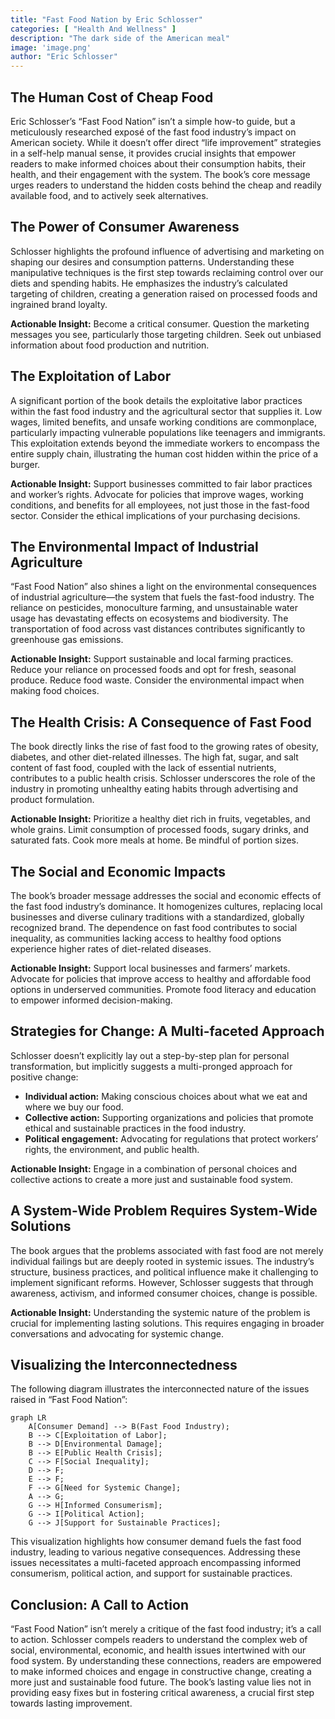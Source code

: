 ```yaml
---
title: "Fast Food Nation by Eric Schlosser"
categories: [ "Health And Wellness" ]
description: "The dark side of the American meal"
image: 'image.png'
author: "Eric Schlosser"
---
```

## The Human Cost of Cheap Food

Eric Schlosser's "Fast Food Nation" isn't a simple how-to guide, but a meticulously researched exposé of the fast food industry's impact on American society.  While it doesn't offer direct "life improvement" strategies in a self-help manual sense, it provides crucial insights that empower readers to make informed choices about their consumption habits, their health, and their engagement with the system.  The book's core message urges readers to understand the hidden costs behind the cheap and readily available food, and to actively seek alternatives.

## The Power of Consumer Awareness

Schlosser highlights the profound influence of advertising and marketing on shaping our desires and consumption patterns.  Understanding these manipulative techniques is the first step towards reclaiming control over our diets and spending habits.  He emphasizes the industry's calculated targeting of children, creating a generation raised on processed foods and ingrained brand loyalty.  

**Actionable Insight:**  Become a critical consumer. Question the marketing messages you see, particularly those targeting children.  Seek out unbiased information about food production and nutrition.

## The Exploitation of Labor

A significant portion of the book details the exploitative labor practices within the fast food industry and the agricultural sector that supplies it.  Low wages, limited benefits, and unsafe working conditions are commonplace, particularly impacting vulnerable populations like teenagers and immigrants.  This exploitation extends beyond the immediate workers to encompass the entire supply chain, illustrating the human cost hidden within the price of a burger.

**Actionable Insight:**  Support businesses committed to fair labor practices and worker's rights.  Advocate for policies that improve wages, working conditions, and benefits for all employees, not just those in the fast-food sector.  Consider the ethical implications of your purchasing decisions.

## The Environmental Impact of Industrial Agriculture

"Fast Food Nation" also shines a light on the environmental consequences of industrial agriculture—the system that fuels the fast-food industry.  The reliance on pesticides, monoculture farming, and unsustainable water usage has devastating effects on ecosystems and biodiversity.  The transportation of food across vast distances contributes significantly to greenhouse gas emissions.

**Actionable Insight:**  Support sustainable and local farming practices.  Reduce your reliance on processed foods and opt for fresh, seasonal produce.  Reduce food waste.  Consider the environmental impact when making food choices.

## The Health Crisis: A Consequence of Fast Food

The book directly links the rise of fast food to the growing rates of obesity, diabetes, and other diet-related illnesses.  The high fat, sugar, and salt content of fast food, coupled with the lack of essential nutrients, contributes to a public health crisis.  Schlosser underscores the role of the industry in promoting unhealthy eating habits through advertising and product formulation.

**Actionable Insight:**  Prioritize a healthy diet rich in fruits, vegetables, and whole grains.  Limit consumption of processed foods, sugary drinks, and saturated fats.  Cook more meals at home.  Be mindful of portion sizes.


## The Social and Economic Impacts

The book's broader message addresses the social and economic effects of the fast food industry's dominance.  It homogenizes cultures, replacing local businesses and diverse culinary traditions with a standardized, globally recognized brand.  The dependence on fast food contributes to social inequality, as communities lacking access to healthy food options experience higher rates of diet-related diseases.

**Actionable Insight:**  Support local businesses and farmers' markets.  Advocate for policies that improve access to healthy and affordable food options in underserved communities.  Promote food literacy and education to empower informed decision-making.

## Strategies for Change: A Multi-faceted Approach

Schlosser doesn't explicitly lay out a step-by-step plan for personal transformation, but implicitly suggests a multi-pronged approach for positive change:

* **Individual action:**  Making conscious choices about what we eat and where we buy our food.
* **Collective action:**  Supporting organizations and policies that promote ethical and sustainable practices in the food industry.
* **Political engagement:**  Advocating for regulations that protect workers' rights, the environment, and public health.

**Actionable Insight:**  Engage in a combination of personal choices and collective actions to create a more just and sustainable food system.


##  A System-Wide Problem Requires System-Wide Solutions

The book argues that the problems associated with fast food are not merely individual failings but are deeply rooted in systemic issues.  The industry's structure, business practices, and political influence make it challenging to implement significant reforms.  However, Schlosser suggests that through awareness, activism, and informed consumer choices, change is possible.

**Actionable Insight:** Understanding the systemic nature of the problem is crucial for implementing lasting solutions.  This requires engaging in broader conversations and advocating for systemic change.


## Visualizing the Interconnectedness

The following diagram illustrates the interconnected nature of the issues raised in "Fast Food Nation":

```mermaid
graph LR
    A[Consumer Demand] --> B(Fast Food Industry);
    B --> C[Exploitation of Labor];
    B --> D[Environmental Damage];
    B --> E[Public Health Crisis];
    C --> F[Social Inequality];
    D --> F;
    E --> F;
    F --> G[Need for Systemic Change];
    A --> G;
    G --> H[Informed Consumerism];
    G --> I[Political Action];
    G --> J[Support for Sustainable Practices];
```

This visualization highlights how consumer demand fuels the fast food industry, leading to various negative consequences.  Addressing these issues necessitates a multi-faceted approach encompassing informed consumerism, political action, and support for sustainable practices.


## Conclusion:  A Call to Action

"Fast Food Nation" isn't merely a critique of the fast food industry; it's a call to action.  Schlosser compels readers to understand the complex web of social, environmental, economic, and health issues intertwined with our food system. By understanding these connections, readers are empowered to make informed choices and engage in constructive change, creating a more just and sustainable food future.  The book's lasting value lies not in providing easy fixes but in fostering critical awareness, a crucial first step towards lasting improvement.

